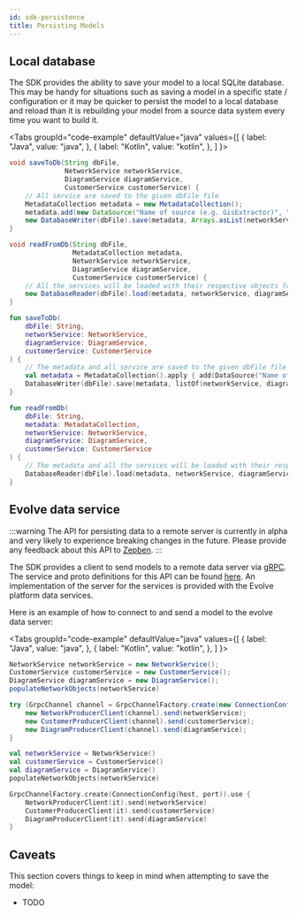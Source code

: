 ```yaml
---
id: sdk-persistence
title: Persisting Models
---
```



## Local database

The SDK provides the ability to save your model to a local SQLite database. This may be handy for situations such as saving a 
model in a specific state / configuration or it may be quicker to persist the model to a local database and reload than
it is rebuilding your model from a source data system every time you want to build it.

<Tabs
    groupId="code-example"
    defaultValue="java"
    values={[
        { label: "Java", value: "java", },
        { label: "Kotlin", value: "kotlin", },
    ]
}>
<TabItem value="java">

```java
void saveToDb(String dbFile,
              NetworkService networkService,
              DiagramService diagramService,
              CustomerService customerService) {
    // All service are saved to the given dbFile file
    MetadataCollection metadata = new MetadataCollection();
    metadata.add(new DataSource("Name of source (e.g. GisExtractor)", "0.1", Instant.now()));
    new DatabaseWriter(dbFile).save(metadata, Arrays.asList(networkService, diagramService, customerService));
}

void readFromDb(String dbFile,
                MetadataCollection metadata,
                NetworkService networkService,
                DiagramService diagramService,
                CustomerService customerService) {
    // All the services will be loaded with their respective objects from dbFile
    new DatabaseReader(dbFile).load(metadata, networkService, diagramService, customerService)
}
```

</TabItem>
<TabItem  value="kotlin">

```kotlin
fun saveToDb(
    dbFile: String,
    networkService: NetworkService,
    diagramService: DiagramService,
    customerService: CustomerService
) {
    // The metadata and all service are saved to the given dbFile file
    val metadata = MetadataCollection().apply { add(DataSource("Name of source (e.g. GisExtractor)", version = "0.1")) }
    DatabaseWriter(dbFile).save(metadata, listOf(networkService, diagramService, customerService))
}

fun readFromDb(
    dbFile: String,
    metadata: MetadataCollection,
    networkService: NetworkService,
    diagramService: DiagramService,
    customerService: CustomerService
) {
    // The metadata and all the services will be loaded with their respective objects from dbFile
    DatabaseReader(dbFile).load(metadata, networkService, diagramService, customerService)
}
```

</TabItem>
</Tabs>

## Evolve data service

:::warning
The API for persisting data to a remote server is currently in alpha and very likely to experience breaking changes 
in the future. Please provide any feedback about this API to [Zepben](https://www.zepben.com).
:::

The SDK provides a client to send models to a remote data server via [gRPC](https://grpc.io/). The service and proto 
definitions for this API can be found [here](https://github.com/zepben/evolve-grpc). An implementation of the server for 
the services is provided with the Evolve platform data services.

Here is an example of how to connect to and send a model to the evolve data server:

<Tabs
    groupId="code-example"
    defaultValue="java"
    values={[
        { label: "Java", value: "java", },
        { label: "Kotlin", value: "kotlin", },
    ]
}>
<TabItem value="java">

```java
NetworkService networkService = new NetworkService();
CustomerService customerService = new CustomerService();
DiagramService diagramService = new DiagramService();
populateNetworkObjects(networkService)

try (GrpcChannel channel = GrpcChannelFactory.create(new ConnectionConfig(host, port))) {
    new NetworkProducerClient(channel).send(networkService);
    new CustomerProducerClient(channel).send(customerService);
    new DiagramProducerClient(channel).send(diagramService);
}
```

</TabItem>
<TabItem  value="kotlin">

```kotlin
val networkService = NetworkService()
val customerService = CustomerService()
val diagramService = DiagramService()
populateNetworkObjects(networkService)

GrpcChannelFactory.create(ConnectionConfig(host, port)).use {
    NetworkProducerClient(it).send(networkService)
    CustomerProducerClient(it).send(customerService)
    DiagramProducerClient(it).send(diagramService)
}
```

</TabItem>
</Tabs>

## Caveats

This section covers things to keep in mind when attempting to save the model:

- TODO
